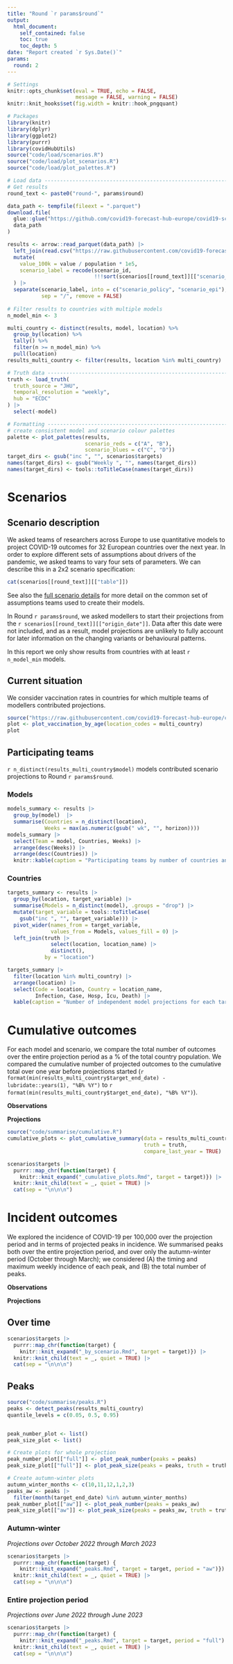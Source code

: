 ```yaml
---
title: "Round `r params$round`"
output:
  html_document:
    self_contained: false
    toc: true
    toc_depth: 5
date: "Report created `r Sys.Date()`"
params:
  round: 2
---
```


```r
# Settings
knitr::opts_chunk$set(eval = TRUE, echo = FALSE, 
                      message = FALSE, warning = FALSE)
knitr::knit_hooks$set(fig.width = knitr::hook_pngquant)
```

```r
# Packages
library(knitr)
library(dplyr)
library(ggplot2)
library(purrr)
library(covidHubUtils)
source("code/load/scenarios.R")
source("code/load/plot_scenarios.R")
source("code/load/plot_palettes.R")
```

```r
# Load data -----------------------------------------------------------------
# Get results
round_text <- paste0("round-", params$round)

data_path <- tempfile(fileext = ".parquet")
download.file(
  glue::glue("https://github.com/covid19-forecast-hub-europe/covid19-scenario-hub-europe/releases/download/round{params$round}/round{params$round}.parquet"),
  data_path
)

results <- arrow::read_parquet(data_path) |> 
  left_join(read.csv("https://raw.githubusercontent.com/covid19-forecast-hub-europe/covid19-scenario-hub-europe/round1/data-locations/locations_eu.csv")) |> 
  mutate(
    value_100k = value / population * 1e5,
    scenario_label = recode(scenario_id,
                            !!!sort(scenarios[[round_text]][["scenario_labels"]]))
  ) |> 
  separate(scenario_label, into = c("scenario_policy", "scenario_epi"), 
           sep = "/", remove = FALSE)
  
# Filter results to countries with multiple models
n_model_min <- 3

multi_country <- distinct(results, model, location) %>%
  group_by(location) %>%
  tally() %>%
  filter(n >= n_model_min) %>%
  pull(location)
results_multi_country <- filter(results, location %in% multi_country)

# Truth data ----------------------------------------------------------------
truth <- load_truth(
  truth_source = "JHU",
  temporal_resolution = "weekly",
  hub = "ECDC"
) |>
  select(-model)

# Formatting -----------------------------------------------------------------
# create consistent model and scenario colour palettes
palette <- plot_palettes(results,
                         scenario_reds = c("A", "B"),
                         scenario_blues = c("C", "D"))
target_dirs <- gsub("inc ", "", scenarios$targets)
names(target_dirs) <- gsub("Weekly ", "", names(target_dirs))
names(target_dirs) <- tools::toTitleCase(names(target_dirs))

```

# Scenarios {.tabset}

## Scenario description

We asked teams of researchers across Europe to use quantitative models to project COVID-19 outcomes for 32 European countries over the next year. In order to explore different sets of assumptions about drivers of the pandemic, we asked teams to vary four sets of parameters. We can describe this in a 2x2 scenario specification:

```r
cat(scenarios[[round_text]][["table"]])
```

See also the [full scenario details](`r paste0("https://github.com/covid19-forecast-hub-europe/covid19-scenario-hub-europe/wiki/Round-", params$round)`) for more detail on the common set of assumptions teams used to create their models.

In Round `r params$round`, we asked modellers to start their projections from the `r scenarios[[round_text]][["origin_date"]]`. Data after this date were not included, and as a result, model projections are unlikely to fully account for later information on the changing variants or behavioural patterns.

In this report we only show results from countries with at least `r n_model_min` models.

## Current situation

We consider vaccination rates in countries for which multiple teams of modellers contributed projections. 

```r
source("https://raw.githubusercontent.com/covid19-forecast-hub-europe/covid19-scenario-hub-europe/round1/data-truth/code/vaccination-age.R")
plot <- plot_vaccination_by_age(location_codes = multi_country)
plot
```

## Participating teams {.tabset .tabset-pills}

`r n_distinct(results_multi_country$model)` models contributed scenario projections to Round `r params$round`. 

### Models

```r
models_summary <- results |>
  group_by(model)  |> 
  summarise(Countries = n_distinct(location),
            Weeks = max(as.numeric(gsub(" wk", "", horizon))))
models_summary |>
  select(Team = model, Countries, Weeks) |>
  arrange(desc(Weeks)) |>
  arrange(desc(Countries)) |>
  knitr::kable(caption = "Participating teams by number of countries and horizon")
```

### Countries

```r
targets_summary <- results |> 
  group_by(location, target_variable) |> 
  summarise(Models = n_distinct(model), .groups = "drop") |> 
  mutate(target_variable = tools::toTitleCase(
    gsub("inc ", "", target_variable))) |> 
  pivot_wider(names_from = target_variable, 
              values_from = Models, values_fill = 0) |> 
  left_join(truth |> 
              select(location, location_name) |> 
              distinct(),
            by = "location")

targets_summary |> 
  filter(location %in% multi_country) |> 
  arrange(location) |> 
  select(Code = location, Country = location_name,  
         Infection, Case, Hosp, Icu, Death) |>
  kable(caption = "Number of independent model projections for each target variable and location")
```

# Cumulative outcomes {.tabset .tabset-pills}

For each model and scenario, we compare the total number of outcomes over the entire projection period as a % of the total country population. We compared the cumulative number of projected outcomes to the cumulative total over one year before projections started (`r format(min(results_multi_country$target_end_date) - lubridate::years(1), "%B% %Y")` to `r format(min(results_multi_country$target_end_date), "%B% %Y")`).

**Observations**


**Projections**

```r
source("code/summarise/cumulative.R")
cumulative_plots <- plot_cumulative_summary(data = results_multi_country,
                                            truth = truth,
                                            compare_last_year = TRUE)

scenarios$targets |> 
  purrr::map_chr(function(target) {
    knitr::knit_expand("_cumulative_plots.Rmd", target = target)}) |> 
  knitr::knit_child(text = _, quiet = TRUE) |> 
  cat(sep = "\n\n\n")
```

# Incident outcomes {.tabset}

We explored the incidence of COVID-19 per 100,000 over the projection period and in terms of projected peaks in incidence. We summarised peaks both over the entire projection period, and over only the autumn-winter period (October through March); we considered (A) the timing and maximum weekly incidence of each peak, and (B) the total number of peaks.

**Observations**


**Projections**

## Over time {.tabset .tabset-pills}

```r
scenarios$targets |> 
  purrr::map_chr(function(target) {
    knitr::knit_expand("_by_scenario.Rmd", target = target)}) |> 
  knitr::knit_child(text = _, quiet = TRUE) |> 
  cat(sep = "\n\n\n")
```

## Peaks {.tabset}

```r
source("code/summarise/peaks.R")
peaks <- detect_peaks(results_multi_country)
quantile_levels = c(0.05, 0.5, 0.95)


peak_number_plot <- list()
peak_size_plot <- list()

# Create plots for whole projection
peak_number_plot[["full"]] <- plot_peak_number(peaks = peaks)
peak_size_plot[["full"]] <- plot_peak_size(peaks = peaks, truth = truth)

# Create autumn-winter plots
autumn_winter_months <- c(10,11,12,1,2,3)
peaks_aw <- peaks |>
  filter(month(target_end_date) %in% autumn_winter_months)
peak_number_plot[["aw"]] <- plot_peak_number(peaks = peaks_aw)
peak_size_plot[["aw"]] <- plot_peak_size(peaks = peaks_aw, truth = truth)
```

### Autumn-winter {.tabset .tabset-pills}

*Projections over October 2022 through March 2023*

```r
scenarios$targets |> 
  purrr::map_chr(function(target) {
    knitr::knit_expand("_peaks.Rmd", target = target, period = "aw")}) |> 
  knitr::knit_child(text = _, quiet = TRUE) |> 
  cat(sep = "\n\n\n")
```


### Entire projection period {.tabset .tabset-pills}

*Projections over June 2022 through June 2023*

```r
scenarios$targets |> 
  purrr::map_chr(function(target) {
    knitr::knit_expand("_peaks.Rmd", target = target, period = "full") }) |> 
  knitr::knit_child(text = _, quiet = TRUE) |> 
  cat(sep = "\n\n\n")
```
